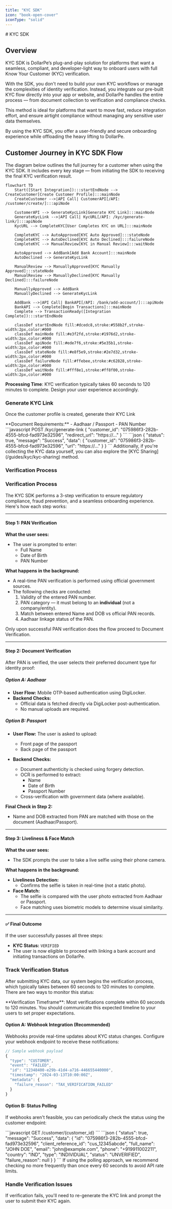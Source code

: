 ```yaml
---
title: "KYC SDK"
icon: "book-open-cover"
iconType: "solid"
---
```


<Highlight>
  # KYC SDK
</Highlight>

## Overview

KYC SDK is DollarPe’s plug-and-play solution for platforms that want a seamless, compliant, and developer-light way to onboard users with full Know Your Customer (KYC) verification.

With the SDK, you don't need to build your own KYC workflows or manage the complexities of identity verification. Instead, you integrate our pre-built KYC flow directly into your app or website, and DollarPe handles the entire process — from document collection to verification and compliance checks.

This method is ideal for platforms that want to move fast, reduce integration effort, and ensure airtight compliance without managing any sensitive user data themselves.

By using the KYC SDK, you offer a user-friendly and secure onboarding experience while offloading the heavy lifting to DollarPe.

## Customer Journey in KYC SDK Flow

The diagram below outlines the full journey for a customer when using the KYC SDK. It includes every key stage — from initiating the SDK to receiving the final KYC verification result.

```mermaid
flowchart TD
    Start([Start Integration]):::startEndNode --> CreateCustomer[Create Customer Profile]:::mainNode
    CreateCustomer -->|API Call| CustomerAPI[/API: /customer/create/]:::apiNode
    
    CustomerAPI --> GenerateKycLink[Generate KYC Link]:::mainNode
    GenerateKycLink -->|API Call| KycURL[/API: /kyc/generate-link/]:::apiNode
    KycURL --> CompleteKYC[User Completes KYC on URL]:::mainNode

    CompleteKYC --> AutoApproved[KYC Auto Approved]:::stateNode
    CompleteKYC --> AutoDeclined[KYC Auto Declined]:::failureNode
    CompleteKYC --> ManualReview[KYC in Manual Review]:::waitNode

    AutoApproved --> AddBank[Add Bank Account]:::mainNode
    AutoDeclined --> GenerateKycLink

    ManualReview --> ManuallyApproved[KYC Manually Approved]:::stateNode
    ManualReview --> ManuallyDeclined[KYC Manually Declined]:::failureNode

    ManuallyApproved --> AddBank
    ManuallyDeclined --> GenerateKycLink

    AddBank -->|API Call| BankAPI[/API: /bank/add-account/]:::apiNode
    BankAPI --> Complete[Begin Transactions]:::mainNode
    Complete --> TransactionReady([Integration Complete]):::startEndNode

    classDef startEndNode fill:#dcedc8,stroke:#558b2f,stroke-width:2px,color:#000
    classDef mainNode fill:#e3f2fd,stroke:#1976d2,stroke-width:2px,color:#000
    classDef apiNode fill:#ede7f6,stroke:#5e35b1,stroke-width:2px,color:#000
    classDef stateNode fill:#e8f5e9,stroke:#2e7d32,stroke-width:2px,color:#000
    classDef failureNode fill:#ffebee,stroke:#c62828,stroke-width:2px,color:#000
    classDef waitNode fill:#fff8e1,stroke:#ff8f00,stroke-width:2px,color:#000
```

<Note> **Processing Time**: KYC verification typically takes 60 seconds to 120 minutes to complete. Design your user experience accordingly. </Note>

### Generate KYC Link

Once the customer profile is created, generate their KYC Link

<Warning>
**Document Requirements:**
- Aadhaar / Passport
- PAN Number
</Warning>

<Tabs>
  <Tab title="API Request">
  ```javascript
  POST /kyc/generate-link
  {
    "customer_id": "075986f3-282b-4555-bfcd-fad973e32596",
    "redirect_url": "https://..."
  }
  ```
  </Tab>
  
  <Tab title="Response">
  ```json
  {
    "status": true,
    "message": "Success",
    "data": {
        "customer_id": "075986f3-282b-4555-bfcd-fad973e32596",
        "url": "https://..."
    }
  }
  ```
  </Tab>
</Tabs>

<Tip>
Additionally, if you're collecting the KYC data yourself, you can also explore the [KYC Sharing](/guides/kyc/kyc-sharing) method.
</Tip>

### Verification Process

### Verification Process

The KYC SDK performs a 3-step verification to ensure regulatory compliance, fraud prevention, and a seamless onboarding experience. Here's how each step works:

---

#### Step 1: PAN Verification

**What the user sees:**

- The user is prompted to enter:
  - Full Name
  - Date of Birth
  - PAN Number

**What happens in the background:**

- A real-time PAN verification is performed using official government sources.
- The following checks are conducted:
  1. Validity of the entered PAN number.
  2. PAN category — it must belong to an **individual** (not a company/entity).
  3. Match between entered Name and DOB vs official PAN records.
  4. Aadhaar linkage status of the PAN.

<Note>
Only upon successful PAN verification does the flow proceed to Document Verification.
</Note>

---

#### Step 2: Document Verification

After PAN is verified, the user selects their preferred document type for identity proof:

##### Option A: Aadhaar

- **User Flow:** Mobile OTP-based authentication using DigiLocker.
- **Backend Checks:**
  - Official data is fetched directly via DigiLocker post-authentication.
  - No manual uploads are required.

##### Option B: Passport

- **User Flow:** The user is asked to upload:
  - Front page of the passport
  - Back page of the passport

- **Backend Checks:**
  - Document authenticity is checked using forgery detection.
  - OCR is performed to extract:
    - Name
    - Date of Birth
    - Passport Number
  - Cross-verification with government data (where available).

**Final Check in Step 2:**

- Name and DOB extracted from PAN are matched with those on the document (Aadhaar/Passport).

---

#### Step 3: Liveliness & Face Match

**What the user sees:**

- The SDK prompts the user to take a live selfie using their phone camera.

**What happens in the background:**

- **Liveliness Detection:**
  - Confirms the selfie is taken in real-time (not a static photo).
- **Face Match:**
  - The selfie is compared with the user photo extracted from Aadhaar or Passport.
  - Face matching uses biometric models to determine visual similarity.

---

#### ✅ Final Outcome

If the user successfully passes all three steps:

- **KYC Status:** `VERIFIED`
- The user is now eligible to proceed with linking a bank account and initiating transactions on DollarPe.

### Track Verification Status

After submitting KYC data, our system begins the verification process, which typically takes between 60 seconds to 120 minutes to complete. There are two ways to monitor this status:

<Note>
**Verification Timeframe**: Most verifications complete within 60 seconds to 120 minutes. You should communicate this expected timeline to your users to set proper expectations.
</Note>

#### Option A: Webhook Integration (Recommended)

Webhooks provide real-time updates about KYC status changes. Configure your webhook endpoint to receive these notifications:

```javascript
// Sample webhook payload
{
  "type": "CUSTOMER",
  "event": "FAILED",
  "id": "12348400-e29b-41d4-a716-446655440000",
  "timestamp": "2024-03-13T10:00:00Z",
  "metadata": {
    "failure_reason": "TAX_VERIFICATION_FAILED"
  }
}
```

#### Option B: Status Polling

If webhooks aren't feasible, you can periodically check the status using the customer endpoint:

<Tabs>
  <Tab title="API Request">
  ```javascript
  GET /customer/{customer_id}
  ```
  </Tab>
  
  <Tab title="Response">
  ```json
  {
    "status": true,
    "message": "Success",
    "data": {
        "id": "075986f3-282b-4555-bfcd-fad973e32596",
        "client_reference_id": "cus_12345abcde",
        "full_name": "JOHN DOE",
        "email": "john@example.com",
        "phone": "+919911002211",
        "country": "IND",
        "type": "INDIVIDUAL",
        "status": "UNVERIFIED",
        "failure_reason": null
    }
  }
  ```
  </Tab>
</Tabs>

<Tip>
If using the polling approach, we recommend checking no more frequently than once every 60 seconds to avoid API rate limits.
</Tip>

### Handle Verification Issues

If verification fails, you'll need to re-generate the KYC link and prompt the user to submit their KYC again.